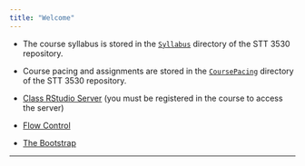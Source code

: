 ```yaml
---
title: "Welcome"
---
```



* The course syllabus is stored in the [`Syllabus`](./Syllabus/STT3530F2017.html) directory of the STT 3530 repository.

* Course pacing and assignments are stored in the [`CoursePacing`](./CoursePacing/CoursePacingS2018.html) directory of the STT 3530 repository.

* [Class RStudio Server](https://mathr.math.appstate.edu) (you must be registered in the course to access the server)

* [Flow Control](../STT3851ClassRepo/Rmarkdown/FlowControl.html)

* [The Bootstrap](../STT3851ClassRepo/Rmarkdown/TheBootstrap.html)

* * *
